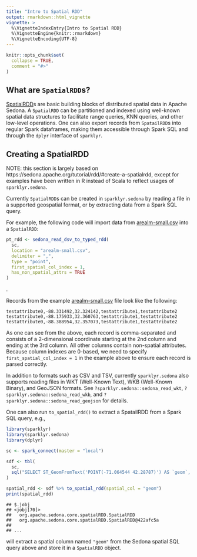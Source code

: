 ```yaml
---
title: "Intro to Spatial RDD"
output: rmarkdown::html_vignette
vignette: >
  %\VignetteIndexEntry{Intro to Spatial RDD}
  %\VignetteEngine{knitr::rmarkdown}
  %\VignetteEncoding{UTF-8}
---
```


```r
knitr::opts_chunk$set(
  collapse = TRUE,
  comment = "#>"
)
```

## What are `SpatialRDD`s?

[SpatialRDD](https://sedona.apache.org/api/javadoc/core/org/apache/sedona/core/spatialRDD/SpatialRDD.html)s are basic building blocks of
distributed spatial data in Apache Sedona. A `SpatialRDD` can be partitioned and indexed using well-known spatial data structures to
facilitate range queries, KNN queries, and other low-level operations. One can also export records from `SpatailRDD`s into regular Spark
dataframes, making them accessible through Spark SQL and through the `dplyr` interface of `sparklyr`.

## Creating a SpatialRDD

NOTE: this section is largely based on https://sedona.apache.org/tutorial/rdd/#create-a-spatialrdd, except for examples have been
written in R instead of Scala to reflect usages of `sparklyr.sedona`.

Currently `SpatialRDD`s can be created in `sparklyr.sedona` by reading a file in a supported geospatial format, or by extracting data from a
Spark SQL query.

For example, the following code will import data from [arealm-small.csv](https://github.com/apache/incubator-sedona/blob/master/binder/data/arealm-small.csv) into a `SpatialRDD`:

``` r
pt_rdd <- sedona_read_dsv_to_typed_rdd(
  sc,
  location = "arealm-small.csv",
  delimiter = ",",
  type = "point",
  first_spatial_col_index = 1,
  has_non_spatial_attrs = TRUE
)

```
.

Records from the example [arealm-small.csv](https://github.com/apache/incubator-sedona/blob/master/binder/data/arealm-small.csv) file look like the following:

```
testattribute0,-88.331492,32.324142,testattribute1,testattribute2
testattribute0,-88.175933,32.360763,testattribute1,testattribute2
testattribute0,-88.388954,32.357073,testattribute1,testattribute2
```

As one can see from the above, each record is comma-separated and consists of a 2-dimensional coordinate starting at the 2nd column and ending at the 3rd column.
All other columns contain non-spatial attributes. Because column indexes are 0-based, we need to specify `first_spatial_col_index = 1` in the example above to
ensure each record is parsed correctly.

In addition to formats such as CSV and TSV, currently `sparklyr.sedona` also supports reading files in WKT (Well-Known Text), WKB (Well-Known Binary), and GeoJSON formats.
See `?sparklyr.sedona::sedona_read_wkt`, `?sparklyr.sedona::sedona_read_wkb`, and `?sparklyr.sedona::sedona_read_geojson` for details.

One can also run `to_spatial_rdd()` to extract a SpatailRDD from a Spark SQL query, e.g.,

``` r
library(sparklyr)
library(sparklyr.sedona)
library(dplyr)

sc <- spark_connect(master = "local")

sdf <- tbl(
  sc,
  sql("SELECT ST_GeomFromText('POINT(-71.064544 42.28787)') AS `geom`, \"point\" AS `type`")
)

spatial_rdd <- sdf %>% to_spatial_rdd(spatial_col = "geom")
print(spatial_rdd)
```

```
## $.jobj
## <jobj[70]>
##   org.apache.sedona.core.spatialRDD.SpatialRDD
##   org.apache.sedona.core.spatialRDD.SpatialRDD@422afc5a
##
## ...
```

will extract a spatial column named `"geom"` from the Sedona spatial SQL query above and store it in a `SpatialRDD` object.
